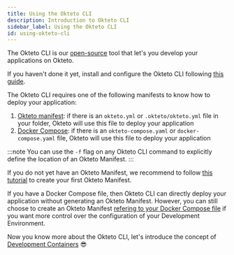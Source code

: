```yaml
---
title: Using the Okteto CLI
description: Introduction to Okteto CLI
sidebar_label: Using the Okteto CLI
id: using-okteto-cli
---
```



The Okteto CLI is our [open-source](https://github.com/okteto/okteto) tool that let's you develop your applications on Okteto.

If you haven't done it yet, install and configure the Okteto CLI following [this guide](get-started/install-okteto-cli.mdx).

The Okteto CLI requires one of the following manifests to know how to deploy your application:

1. [Okteto manifest](manifest/overview-manifest.mdx): if there is an `okteto.yml` or `.okteto/okteto.yml` file in your folder, Okteto will use this file to deploy your application
1. [Docker Compose](reference/docker-compose.mdx): if there is an `okteto-compose.yaml` or `docker-compose.yaml` file, Okteto will use this file to deploy your application

:::note
You can use the `-f` flag on any Okteto CLI command to explicitly define the location of an Okteto Manifest.
:::

If you do not yet have an Okteto Manifest, we recommend to follow [this tutorial](get-started/deploy-your-app/index.mdx) to create your first Okteto Manifest.

If you have a Docker Compose file, then Okteto CLI can directly deploy your application without generating an Okteto Manifest.
However, you can still choose to create an Okteto Manifest [refering to your Docker Compose file](https://www.okteto.com/docs/reference/okteto-manifest.mdx#deploy-with-docker-compose) if you want more control over the configuration of your Development Environment.

Now you know more about the Okteto CLI, let's introduce the concept of [Development Containers](deploy/development-containers/index.mdx) 😎
